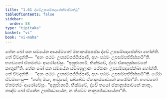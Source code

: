 ```yaml
---
title: "1.61 ද්වේඋපසම්පදාපේක්ඛාදිවත්ථු"
tableOfContents: false
sidebar:
  order: 58
type: "tipitaka"
basket: "vi"
book: "vi-maha"
---
```



<DynamicBreadcrumb />

<Division number="123" book="vi-maha">

<Paragraph number="512" book="vi-maha">
තේන ඛෝ පන සමයේන ආයස්මතෝ මහාකස්සපස්ස ද්වේ උපසම්පදාපේක්ඛා හෝන්ති. තේ විවදන්ති—  “අහං පඨමං උපසම්පජ්ජිස්සාමි, අහං පඨමං උපසම්පජ්ජිස්සාමී”ති. භගවතෝ ඒතමත්ථං ආරෝචේසුං. “අනුජානාමි, භික්ඛවේ, ද්වේ ඒකානුස්සාවනේ කාතුන්”ති.
</Paragraph>

<Paragraph number="513" book="vi-maha">
තේන ඛෝ පන සමයේන සම්බහුලානං ථේරානං උපසම්පදාපේක්ඛා හෝන්ති. තේ විවදන්ති—  “අහං පඨමං උපසම්පජ්ජිස්සාමි, අහං පඨමං උපසම්පජ්ජිස්සාමී”ති. ථේරා ඒවමාහංසු—  “හන්ද මයං, ආවුසෝ, සබ්බේව ඒකානුස්සාවනේ කරෝමා”ති. භගවතෝ ඒතමත්ථං ආරෝචේසුං. “අනුජානාමි, භික්ඛවේ, ද්වේ තයෝ ඒකානුස්සාවනේ කාතුං, තඤ්ච ඛෝ ඒකේන උපජ්ඣායේන, න ත්වේව නානුපජ්ඣායේනා”ති.
</Paragraph>
</Division>